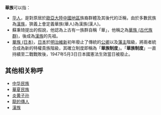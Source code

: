 '''華族'''可以指：
* [[华人|华人]]，是對原居於[[歐亞大陸|歐亞大陸]][[中國|中國地區]]族裔群體及其後代的泛稱，由於多數民族為[[漢族|漢族]]，狹義上會定義華族(華人)為漢族(漢人)。
* 蘇秉琦提出的假說，他認為上古有一族群自稱「華」，他稱之為[[華族_(古代族群)|華族 (古代族群)]]，後成為[[漢族|漢族]]的先祖。
* [[華族_(日本)|華族 (日本)]]，[[日本|日本]]於[[明治維新|明治維新]]初年廢止了傳統的[[公卿|公卿]]以及[[藩主|藩主]]階級，將兩者統合成為新的特權貴族階級，其確立制度即稱為「'''華族制度'''」。「'''華族制度'''」一直持續至二戰戰敗後，1947年5月3日日本國憲法生效當日被廢止。

==其他相关称呼==
* [[中华民族|中华民族]]
* [[華夏民族|華夏民族]]
* [[炎黄子孙|炎黄子孙]]
* [[龍的傳人|龍的傳人]]
* [[漢族|漢族]]
{{disambig|Cat=二字亞洲相關消歧義}}